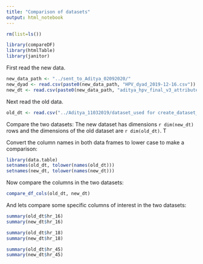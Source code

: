 ```yaml
---
title: "Comparison of datasets"
output: html_notebook
---
```


```r
rm(list=ls())
```

```r
library(compareDF)
library(htmlTable)
library(janitor)
```

First read the new data.

```r
new_data_path <- "../sent_to_Aditya_02092020/"
new_dyad <- read.csv(paste0(new_data_path, "HPV_dyad_2019-12-16.csv"))
new_dt <- read.csv(paste0(new_data_path, "aditya_hpv_final_v3_attributes_referred_by_final.csv"), as.is = T)
```

Next read the old data. 


```r
old_dt <- read.csv("../Aditya_11032019/dataset_used for create_dataset_HPV1 & extract_dyad/houston_hpv.csv", as.is = T)
```

Compare the two datasets:
The new dataset has dimensions `r dim(new_dt)` rows and the dimensions of the old dataset are `r dim(old_dt)`. T

Convert the column names in both data frames to lower case to make a comparison:
```r
library(data.table)
setnames(old_dt, tolower(names(old_dt)))
setnames(new_dt, tolower(names(new_dt)))
```

Now compare the columns in the two datasets:

```r
compare_df_cols(old_dt, new_dt)
```

And lets compare some specific columns of interest in the two datasets:
```r
summary(old_dt$hr_16)
summary(new_dt$hr_16)

summary(old_dt$hr_18)
summary(new_dt$hr_18)

summary(old_dt$hr_45)
summary(new_dt$hr_45)
```